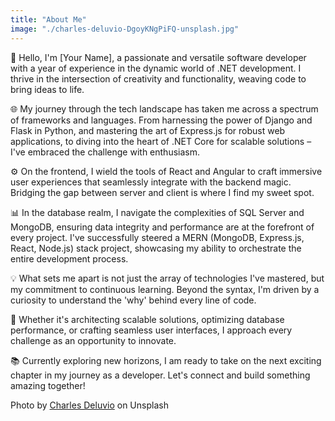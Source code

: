 ```yaml
---
title: "About Me"
image: "./charles-deluvio-DgoyKNgPiFQ-unsplash.jpg"
---
```



👋 Hello, I'm [Your Name], a passionate and versatile software developer with a year of experience in the dynamic world of .NET development. I thrive in the intersection of creativity and functionality, weaving code to bring ideas to life.

🌐 My journey through the tech landscape has taken me across a spectrum of frameworks and languages. From harnessing the power of Django and Flask in Python, and mastering the art of Express.js for robust web applications, to diving into the heart of .NET Core for scalable solutions – I've embraced the challenge with enthusiasm.

⚙️ On the frontend, I wield the tools of React and Angular to craft immersive user experiences that seamlessly integrate with the backend magic. Bridging the gap between server and client is where I find my sweet spot.

📊 In the database realm, I navigate the complexities of SQL Server and MongoDB, ensuring data integrity and performance are at the forefront of every project. I've successfully steered a MERN (MongoDB, Express.js, React, Node.js) stack project, showcasing my ability to orchestrate the entire development process.

💡 What sets me apart is not just the array of technologies I've mastered, but my commitment to continuous learning. Beyond the syntax, I'm driven by a curiosity to understand the 'why' behind every line of code.

🚀 Whether it's architecting scalable solutions, optimizing database performance, or crafting seamless user interfaces, I approach every challenge as an opportunity to innovate.

📚 Currently exploring new horizons, I am ready to take on the next exciting chapter in my journey as a developer. Let's connect and build something amazing together!

Photo by <a href="https://unsplash.com/@charlesdeluvio?utm_source=unsplash&utm_medium=referral&utm_content=creditCopyText" target="_blank" rel="nofollow noopener noreferrer" aria-label="External Link"><Underlining>Charles Deluvio</Underlining></a> on Unsplash
